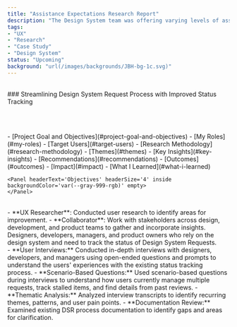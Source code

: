 ```yaml
---
title: "Assistance Expectations Research Report"
description: "The Design System team was offering varying levels of assistance to product teams for upgrading to the latest version and needed to set expectations for what assistance would look like."
tags:
- "UX"
- "Research"
- "Case Study"
- "Design System"
status: "Upcoming"
background: "url(/images/backgrounds/JBH-bg-1c.svg)"
---
```



<br />
### Streamlining Design System Request Process with Improved Status Tracking

<br /><br />

<Panel headerText="Table of Contents" headerSize="3" backgroundColor="var(--gray-999-rgb)">
- [Project Goal and Objectives](#project-goal-and-objectives)
- [My Roles](#my-roles)
- [Target Users](#target-users)
- [Research Methodology](#research-methodology)
- [Themes](#themes)
- [Key Insights](#key-insights)
- [Recommendations](#recommendations)
- [Outcomes](#outcomes)
- [Impact](#impact)
- [What I Learned](#what-i-learned)
</Panel>
<br />

<Panel headerText='Project Goal and Objectives' headerSize='3' backgroundColor='var(--gray-999-rgb)'>
    <Panel headerText='Goal' headerSize='4' inside backgroundColor='var(--gray-999-rgb)' empty>
    </Panel>

    <Panel headerText='Objectives' headerSize='4' inside backgroundColor='var(--gray-999-rgb)' empty>
    </Panel>
</Panel>
<br />

<Panel headerText='My Roles' headerSize='3' backgroundColor='var(--gray-999-rgb)'>
- **UX Researcher**: Conducted user research to identify areas for improvement.
- **Collaborator**: Work with stakeholders across design, development, and product teams to gather and incorporate insights.
</Panel>
<br />

<Panel headerText='Target Users' headerSize='3' backgroundColor='var(--gray-999-rgb)'>
Designers, developers, managers, and product owners who rely on the design system and need to track the status of Design System Requests.
</Panel>
<br />

<Panel headerText='Research Methodology' headerSize='3' backgroundColor='var(--gray-999-rgb)'>
- **User Interviews:** Conducted in-depth interviews with designers, developers, and managers 
using open-ended questions and prompts to understand the users' experiences with the existing status tracking process.
- **Scenario-Based Questions:** Used scenario-based questions during interviews to understand how users currently manage multiple requests, 
track stalled items, and find details from past reviews. 
- **Thematic Analysis:** Analyzed interview transcripts to identify recurring themes, patterns, and user pain points.
- **Documentation Review:** Examined existing DSR process documentation to identify gaps and areas for clarification.
</Panel>
<br />

<Panel headerText='Themes' headerSize='3' backgroundColor='var(--gray-999-rgb)' empty>
</Panel>
<br />

<Panel headerText='Key Insights' headerSize='3' backgroundColor='var(--gray-999-rgb)' empty>
</Panel>
<br />

<Panel headerText='Recommendations' headerSize='3' backgroundColor='var(--gray-999-rgb)' empty>
</Panel>
<br />

<Panel headerText='Outcomes' headerSize='3' backgroundColor='var(--gray-999-rgb)' empty>
</Panel>
<br />

<Panel headerText='Impact' headerSize='3' backgroundColor='var(--gray-999-rgb)' empty>
</Panel>
<br />

<Panel headerText='What I Learned' headerSize='3' backgroundColor='var(--gray-999-rgb)' empty>
</Panel>

